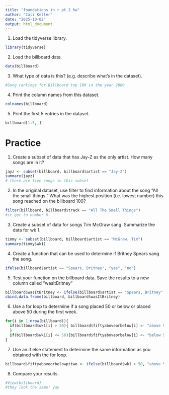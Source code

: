 ```yaml
---
title: "foundations in r pt 2 hw"
author: "Cali Keller"
date: "2025-10-02"
output: html_document
---
```

1. Load the tidyverse library. 
```r
library(tidyverse)
```

2. Load the billboard data. 
```r
data(billboard)
```

3. What type of data is this? (e.g. describe what's in the dataset).
```r
#Song rankings for Billboard top 100 in the year 2000

```

4. Print the column names from this dataset. 
```r
colnames(billboard)
```

5. Print the first 5 entries in the dataset. 
```r
billboard[1:5, ]
```

# Practice
1. Create a subset of data that has Jay-Z as the only artist. How many songs are in it?
```r
jayz <- subset(billboard, billboard$artist == "Jay-Z")
summary(jayz)
# there are five songs in this subset 
```

2. In the original dataset, use filter to find information about the song "All the small things." What was the highest position (i.e. lowest number) this song reached on the billboard 100? 
```r
filter(billboard, billboard$track == "All The Small Things")
#it got to number 6.
```

3. Create a subset of data for songs Tim McGraw sang. Summarize the data for wk 1.
```r
timmy <- subset(billboard, billboard$artist == "McGraw, Tim")
summary(timmy$wk1)
```

4. Create a function that can be used to determine if Britney Spears sang the song.
```r
ifelse(billboard$artist == "Spears, Britney", "yes", "no")
```

5. Test your function on the billboard data. Save the results to a new column called "wasItBritney"
```r
billboard$wasItBritney <- ifelse(billboard$artist == "Spears, Britney", "yes", "no")
cbind.data.frame(billboard, billboard$wasItBritney)
```

6. Use a for loop to determine if a song placed 50 or below or placed above 50 during the first week. 
```r
for(i in 1:nrow(billboard)){
  if(billboard$wk1[i] > 50){ billboard$fiftyaboveorbelow[i] <- "above 50"
  }
  if(billboard$wk1[i] <= 50){billboard$fiftyaboveorbelow[i] <- "below 50"}
}
```

7. Use an if else statement to determine the same information as you obtained with the for loop. 
```r
billboard$fiftyaboveorbelowpttwo <- ifelse(billboard$wk1 > 50, "above 50", "below 50")
```

8. Compare your results. 
```r
#View(billboard)
#they look the same! yay
```

